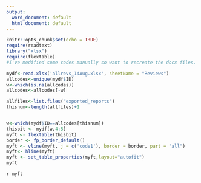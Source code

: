 ```yaml
---
output:
  word_document: default
  html_document: default
---
```




```r
knitr::opts_chunk$set(echo = TRUE)
require(readtext)
library("xlsx")
require(flextable)
#I've modified some codes manually so want to recreate the docx files.


```

```r
mydf<-read.xlsx('allrevs_14Aug.xlsx', sheetName = "Reviews")
allcodes<-unique(mydf$ID)
w<-which(is.na(allcodes))
allcodes<-allcodes[-w]

allfiles<-list.files("exported_reports")
thisnum<-length(allfiles)+1


w<-which(mydf$ID==allcodes[thisnum])
thisbit <- mydf[w,4:5]
myft <- flextable(thisbit)
border <- fp_border_default()
myft <- vline(myft, j = c('code1'), border = border, part = "all")
myft<- hline(myft)
myft <- set_table_properties(myft,layout="autofit")
myft

```

`r myft`


